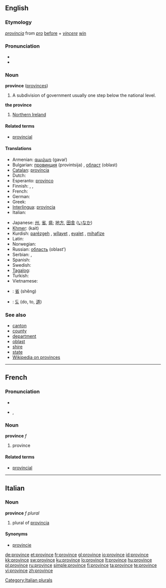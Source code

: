 ==English==

===Etymology===
{{etyl|la}} ''[[provincia]]'' from ''[[pro]]'' [[before]] + ''[[vincere]]'' [[win]]

===Pronunciation===
* {{IPA|/pɹɒvins/}}
* {{audio|en-us-province.ogg|Audio (US)}}

===Noun===
'''province''' ([[provinces]])

# A subdivision of government usually one step below the national level.

'''the province'''
# {{UK}} [[Northern Ireland]]

====Related terms====
* [[provincial]]

====Translations====
{{trans-top|A subdivision of government usually one step below the national level}}
* Armenian: [[գավառ]] (gavaŕ)
* Bulgarian: [[провинция]] (provintsija) {{f}}, [[област]] (oblast) {{f}}
* [[Catalan]]: [[província]] {{f}}
* Dutch: {{t+|nl|provincie|f}}
* Esperanto: [[provinco]]
* Finnish: {{t+|fi|provinssi}}, {{t+|fi|maakunta}}, {{t+|fi|lääni}}
* French: {{t+|fr|province|f}}
* German: {{t+|de|Provinz|f}}
* Greek: {{t+|el|επαρχία|f|tr=eparçía|sc=Grek}}
* [[Interlingua]]: [[provincia]]
* Italian: {{t+|it|provincia|f}}
{{trans-mid}}
* Japanese: [[州]], [[省]], [[県]]; [[地方]], [[田舎]] ([[いなか]])
* [[Khmer]]: {{Khmr|[[ខេត្ត]]}} (kait)
* Kurdish: [[parêzgeh]] {{f}}, [[wîlayet]] {{f}}, [[eyalet]] {{f}}, [[mihafize]] {{f}}
* Latin: {{t+|la|provincia}}
* Norwegian: {{t-|no|provins|m}}
* Russian: [[область]] (oblast’) {{f}}
* Serbian: {{t-|sr|паланка|tr=palanka}}, {{t-|sr|област|tr=oblast}}
* Spanish: {{t-|es|provincia|f}}
* Swedish: {{t-|sv|provins|c}}
* [[Tagalog]]: {{t-|tl|probinsiya|xs=Tagalog}}
* Turkish: {{t+|tr|il}}
* Vietnamese: {{t+|vi|tỉnh|xs=Vietnamese}}
{{trans-bottom}}

{{checktrans}}
* {{ttbc|Chinese}}: [[省]] (shěng)
* {{ttbc|Korean}}: [[도]] (do, to, [[道]])

===See also===
* [[canton]]
* [[county]]
* [[department]]
* [[oblast]]
* [[shire]]
* [[state]]
* [[w:Province|Wikipedia on provinces]]

----

==French==

===Pronunciation===
* {{audio|Fr-province.ogg|audio}}
* {{IPA|lang=fr|/pʁɔ.vɛ̃s/}}, {{SAMPA|/pRO.vE~s/}}

===Noun===
'''province''' ''f''

# province

====Related terms====
* [[provincial]]

----

==Italian==

===Noun===
'''province''' ''f plural''

# plural of [[provincia]]

====Synonyms====
* [[provincie]]

[[Category:Italian plurals]]

[[de:province]]
[[et:province]]
[[fr:province]]
[[gl:province]]
[[io:province]]
[[id:province]]
[[kk:province]]
[[sw:province]]
[[ku:province]]
[[lo:province]]
[[lt:province]]
[[hu:province]]
[[pl:province]]
[[ru:province]]
[[simple:province]]
[[fi:province]]
[[ta:province]]
[[te:province]]
[[vi:province]]
[[zh:province]]